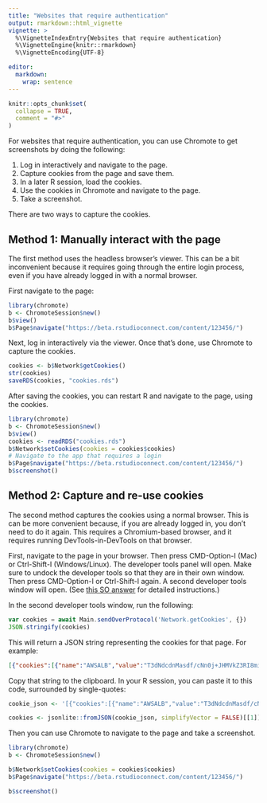 ```yaml
---
title: "Websites that require authentication"
output: rmarkdown::html_vignette
vignette: >
  %\VignetteIndexEntry{Websites that require authentication}
  %\VignetteEngine{knitr::rmarkdown}
  %\VignetteEncoding{UTF-8}

editor:
  markdown:
    wrap: sentence
---
```


```r
knitr::opts_chunk$set(
  collapse = TRUE,
  comment = "#>"
)
```

For websites that require authentication, you can use Chromote to get screenshots by doing the following:

1.  Log in interactively and navigate to the page.
2.  Capture cookies from the page and save them.
3.  In a later R session, load the cookies.
4.  Use the cookies in Chromote and navigate to the page.
5.  Take a screenshot.

There are two ways to capture the cookies.

## Method 1: Manually interact with the page

The first method uses the headless browser's viewer.
This can be a bit inconvenient because it requires going through the entire login process, even if you have already logged in with a normal browser.

First navigate to the page:

``` r
library(chromote)
b <- ChromoteSession$new()
b$view()
b$Page$navigate("https://beta.rstudioconnect.com/content/123456/")
```

Next, log in interactively via the viewer.
Once that's done, use Chromote to capture the cookies.

``` r
cookies <- b$Network$getCookies()
str(cookies)
saveRDS(cookies, "cookies.rds")
```

After saving the cookies, you can restart R and navigate to the page, using the cookies.

``` r
library(chromote)
b <- ChromoteSession$new()
b$view()
cookies <- readRDS("cookies.rds")
b$Network$setCookies(cookies = cookies$cookies)
# Navigate to the app that requires a login
b$Page$navigate("https://beta.rstudioconnect.com/content/123456/")
b$screenshot()
```

## Method 2: Capture and re-use cookies

The second method captures the cookies using a normal browser.
This is can be more convenient because, if you are already logged in, you don't need to do it again.
This requires a Chromium-based browser, and it requires running DevTools-in-DevTools on that browser.

First, navigate to the page in your browser.
Then press CMD-Option-I (Mac) or Ctrl-Shift-I (Windows/Linux).
The developer tools panel will open.
Make sure to undock the developer tools so that they are in their own window.
Then press CMD-Option-I or Ctrl-Shift-I again.
A second developer tools window will open.
(See [this SO answer](https://stackoverflow.com/questions/12291138/how-do-you-inspect-the-web-inspector-in-chrome/12291163#12291163) for detailed instructions.)

In the second developer tools window, run the following:

``` js
var cookies = await Main.sendOverProtocol('Network.getCookies', {})
JSON.stringify(cookies)
```

This will return a JSON string representing the cookies for that page.
For example:

``` json
[{"cookies":[{"name":"AWSALB","value":"T3dNdcdnMasdf/cNn0j+JHMVkZ3RI8mitnAggd9AlPsaWJdsfoaje/OowIh0qe3dDPiHc0mSafe5jNH+1Aeinfalsd30AejBZDYwE","domain":"beta.rstudioconnect.com","path":"/","expires":1594632233.96943,"size":130,"httpOnly":false,"secure":false,"session":false}]}]
```

Copy that string to the clipboard.
In your R session, you can paste it to this code, surrounded by single-quotes:

``` r
cookie_json <- '[{"cookies":[{"name":"AWSALB","value":"T3dNdcdnMasdf/cNn0j+JHMVkZ3RI8mitnAggd9AlPsaWJdsfoaje/OowIh0qe3dDPiHc0mSafe5jNH+1Aeinfalsd30AejBZDYwE","domain":"beta.rstudioconnect.com","path":"/","expires":1594632233.96943,"size":130,"httpOnly":false,"secure":false,"session":false}]}]'

cookies <- jsonlite::fromJSON(cookie_json, simplifyVector = FALSE)[[1]]
```

Then you can use Chromote to navigate to the page and take a screenshot.

``` r
library(chromote)
b <- ChromoteSession$new()

b$Network$setCookies(cookies = cookies$cookies)
b$Page$navigate("https://beta.rstudioconnect.com/content/123456/")

b$screenshot()
```